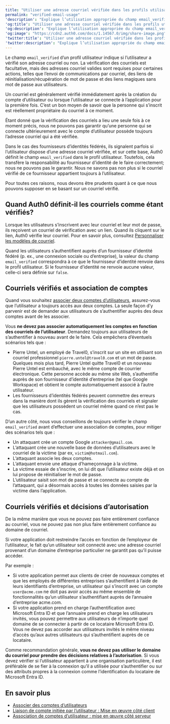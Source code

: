 ---
title: "Utiliser une adresse courriel vérifiée dans les profils utilisateurs"
permalink: "verified-email-usage"
'description': "Explique l’utilisation appropriée du champ email_verified dans un profil utilisateur."
'og:title': "Utiliser une adresse courriel vérifiée dans les profils utilisateurs"
'og:description': "Explique l’utilisation appropriée du champ email_verified dans un profil utilisateur."
'og:image': "https://cdn2.auth0.com/docs/1.14567.0/img/share-image.png"
'twitter:title': "Utiliser une adresse courriel vérifiée dans les profils utilisateurs"
'twitter:description': "Explique l’utilisation appropriée du champ email_verified dans un profil utilisateur."
---

Le champ `email_verified` d’un profil utilisateur indique si l’utilisateur a vérifié son adresse courriel ou non. La vérification des courriels est facultative, mais des adresses courriel valides sont requises pour certaines actions, telles que l’envoi de communications par courriel, des liens de réinitialisation/récupération de mot de passe et des liens magiques sans mot de passe aux utilisateurs.

Un courriel est généralement vérifié immédiatement après la création du compte d’utilisateur ou lorsque l’utilisateur se connecte à l’application pour la première fois. C’est un bon moyen de savoir que la personne qui s’inscrit est réellement propriétaire du courriel à ce moment.

Étant donné que la vérification des courriels a lieu une seule fois à ce moment précis, nous ne pouvons pas garantir qu’une personne qui se connecte ultérieurement avec le compte d’utilisateur possède toujours l’adresse courriel qui a été vérifiée.

Dans le cas des fournisseurs d’identités fédérés, ils signalent parfois si l’utilisateur dispose d’une adresse courriel vérifiée, et sur cette base, Auth0 définit le champ `email_verified` dans le profil utilisateur. Toutefois, cela transfère la responsabilité au fournisseur d’identité de le faire correctement; nous ne pouvons pas le garantir. Nous ne savons pas non plus si le courriel vérifié de ce fournisseur appartient toujours à l’utilisateur.

Pour toutes ces raisons, nous devons être prudents quant à ce que nous pouvons supposer en se basant sur un courriel vérifié.

## Quand Auth0 définit-il les courriels comme étant vérifiés?

Lorsque les utilisateurs s’inscrivent avec leur courriel et leur mot de passe, ils reçoivent un courriel de vérification avec un lien. Quand ils cliquent sur le lien, Auth0 vérifie leur courriel. Pour en savoir plus, consultez [Personnaliser les modèles de courriel](/docs/fr-ca/customize/email/email-templates).

Quand les utilisateurs s’authentifient auprès d’un fournisseur d’identité fédéré (p. ex., une connexion sociale ou d’entreprise), la valeur du champ `email_verified` correspondra à ce que le fournisseur d’identité renvoie dans le profil utilisateur. Si le fournisseur d’identité ne renvoie aucune valeur, celle-ci sera définie sur `false`.

## Courriels vérifiés et association de comptes

Quand vous souhaitez [associer deux comptes d’utilisateurs](/docs/fr-ca/manage-users/user-accounts/user-account-linking), assurez-vous que l’utilisateur a toujours accès aux deux comptes. La seule façon d’y parvenir est de demander aux utilisateurs de s’authentifier auprès des deux comptes avant de les associer.

Vous **ne devez pas associer automatiquement les comptes en fonction des courriels de l’utilisateur**. Demandez toujours aux utilisateurs de s’authentifier à nouveau avant de le faire. Cela empêchera d’éventuels scénarios tels que :

* Pierre Untel, un employé de Travel0, s’inscrit sur un site en utilisant son courriel professionnel `pierre.untel@travel0.com` et un mot de passe. Quelques mois plus tard, Pierre Untel quitte Travel0 et un nouveau Pierre Untel est embauché, avec le même compte de courrier électronique. Cette personne accède au même site Web, s’authentifie auprès de son fournisseur d’identité d’entreprise (tel que Google Workspace) et obtient le compte automatiquement associé à l’autre utilisateur.
* Les fournisseurs d’identités fédérés peuvent commettre des erreurs dans la manière dont ils gèrent la vérification des courriels et signaler que les utilisateurs possèdent un courriel même quand ce n’est pas le cas.

D’un autre côté, nous vous conseillons de toujours vérifier le champ `email_verified` avant d’effectuer une association de comptes, pour mitiger des scénarios tels que :

* Un attaquant crée un compte Google `attacker@gmail.com`.
* L’attaquant crée une nouvelle base de données d’utilisateurs avec le courriel de la victime (par ex, `victim@hotmail.com`).
* L’attaquant associe les deux comptes.
* L’attaquant envoie une attaque d’hameçonnage à la victime.
* La victime essaie de s’inscrire, on lui dit que l’utilisateur existe déjà et on lui propose de réinitialiser le mot de passe.
* L’utilisateur saisit son mot de passe et se connecte au compte de l’attaquant, qui a désormais accès à toutes les données saisies par la victime dans l’application.

## Courriels vérifiés et décisions d’autorisation

De la même manière que vous ne pouvez pas faire entièrement confiance au courriel, vous ne pouvez pas non plus faire entièrement confiance au domaine de courriel.

Si votre application doit restreindre l’accès en fonction de l’employeur de l’utilisateur, le fait qu’un utilisateur soit connecté avec une adresse courriel provenant d’un domaine d’entreprise particulier ne garantit pas qu’il puisse accéder.

Par exemple :

* Si votre application permet aux clients de créer de nouveaux comptes et que les employés de différentes entreprises s’authentifient à l’aide de leurs identifiants d’entreprise, un utilisateur qui s’inscrit avec un compte `user@acme.com` ne doit pas avoir accès au même ensemble de fonctionnalités qu’un utilisateur s’authentifiant auprès de l’annuaire d’entreprise acme.com.
* Si votre application prend en charge l’authentification avec Microsoft Entra ID et que l’annuaire prend en charge les utilisateurs invités, vous pouvez permettre aux utilisateurs de n’importe quel domaine de se connecter à partir de ce locataire Microsoft Entra ID. Vous ne devez pas accorder aux utilisateurs invités le même niveau d’accès qu’aux autres utilisateurs qui s’authentifient auprès de ce locataire.

Comme recommandation générale, **vous ne devez pas utiliser le domaine du courriel pour prendre des décisions relatives à l’autorisation**. Si vous devez vérifier si l’utilisateur appartient à une organisation particulière, il est préférable de se fier à la connexion qu’il a utilisée pour s’authentifier ou sur des attributs propres à la connexion comme l’identification du locataire de Microsoft Entra ID.

## En savoir plus

* [Associer des comptes d’utilisateurs](/docs/fr-ca/manage-users/user-accounts/user-account-linking/link-user-accounts)
* [Liaison de compte initiée par l’utilisateur : Mise en œuvre côté client](/docs/fr-ca/manage-users/user-accounts/user-account-linking/user-initiated-account-linking-client-side-implementation)
* [Association de comptes d’utilisateur : mise en œuvre côté serveur](/docs/fr-ca/manage-users/user-accounts/user-account-linking/suggested-account-linking-server-side-implementation)